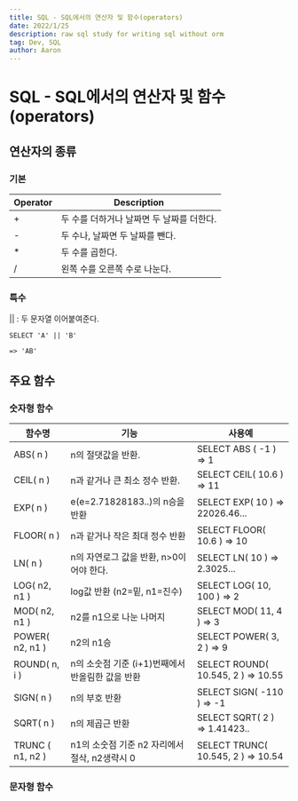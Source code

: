 ```yaml
---
title: SQL - SQL에서의 연산자 및 함수(operators)
date: 2022/1/25
description: raw sql study for writing sql without orm
tag: Dev, SQL
author: Aaron
---
```

# SQL - SQL에서의 연산자 및 함수(operators)

## 연산자의 종류

### 기본
| **Operator** | **Description** |
| - | - |
| + | 두 수를 더하거나 날짜면 두 날짜를 더한다. |
| - | 두 수나, 날짜면 두 날짜를 뺀다. |
| * | 두 수를 곱한다. |
| / | 왼쪽 수를 오른쪽 수로 나눈다. |

### 특수
|| : 두 문자열 이어붙여준다.

```
SELECT 'A' || 'B'

=> 'AB'
```

## 주요 함수

### 숫자형 함수
| **함수명** | **기능** | **사용예** |
| - | - | - |
| ABS( n ) | n의 절댓값을 반환. | SELECT ABS ( -1 ) => 1 |
| CEIL( n ) | n과 같거나 큰 최소 정수 반환. | SELECT CEIL( 10.6 ) => 11 |
| EXP( n ) | e(e=2.71828183..)의 n승을 반환 | SELECT EXP( 10 ) => 22026.46... |
| FLOOR( n ) | n과 같거나 작은 최대 정수 반환 | SELECT FLOOR( 10.6 ) => 10 |
| LN( n ) | n의 자연로그 값을 반환, n>0이어야 한다.  | SELECT LN( 10 ) => 2.3025... |
| LOG( n2, n1 ) | log값 반환 (n2=밑, n1=진수) | SELECT LOG( 10, 100 ) => 2 |
| MOD( n2, n1 ) | n2를 n1으로 나눈 나머지 | SELECT MOD( 11, 4 ) => 3 |
| POWER( n2, n1 ) | n2의 n1승 | SELECT POWER( 3, 2 ) => 9 |
| ROUND( n, i ) | n의 소숫점 기준 (i+1)번째에서 반올림한 값을 반환 | SELECT ROUND( 10.545, 2 ) => 10.55 |
| SIGN( n ) | n의 부호 반환 | SELECT SIGN( -110 ) => -1 |
| SQRT( n ) | n의 제곱근 반환 | SELECT SQRT( 2 ) => 1.41423.. |
| TRUNC ( n1, n2 ) | n1의 소숫점 기준 n2 자리에서 절삭, n2생략시 0 | SELECT TRUNC( 10.545, 2 ) => 10.54 |

### 문자형 함수
